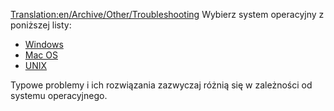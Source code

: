 [[Translation:en/Archive/Other/Troubleshooting]]
<!--{{Table of contents}}-->{{pl/Spis treści}}
Wybierz system operacyjny z poniższej listy:

* [[en/Problem/Windows|Windows]]
* [[en/Problem/Mac|Mac OS]]
* [[en/Archive/Other/Problem/Unix|UNIX]]

Typowe problemy i ich rozwiązania zazwyczaj różnią się w zależności od systemu operacyjnego.